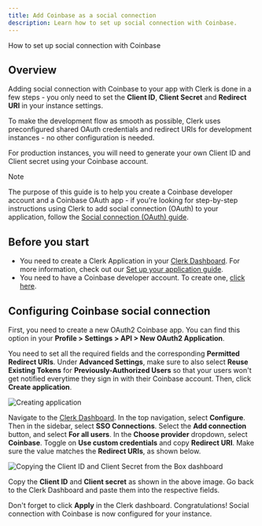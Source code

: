 ```yaml
---
title: Add Coinbase as a social connection
description: Learn how to set up social connection with Coinbase.
---
```


How to set up social connection with Coinbase

## Overview

Adding social connection with Coinbase to your app with Clerk is done in a few steps - you only need to set the **Client ID**, **Client Secret** and **Redirect URI** in your instance settings.

To make the development flow as smooth as possible, Clerk uses preconfigured shared OAuth credentials and redirect URIs for development instances - no other configuration is needed.

For production instances, you will need to generate your own Client ID and Client secret using your Coinbase account.

> [!NOTE]
> The purpose of this guide is to help you create a Coinbase developer account and a Coinbase OAuth app - if you're looking for step-by-step instructions using Clerk to add social connection (OAuth) to your application, follow the [Social connection (OAuth) guide](/docs/authentication/social-connections/oauth).

## Before you start

- You need to create a Clerk Application in your [Clerk Dashboard](https://dashboard.clerk.com/). For more information, check out our [Set up your application guide](/docs/quickstarts/setup-clerk).
- You need to have a Coinbase developer account. To create one, [click here](https://www.coinbase.com/).

## Configuring Coinbase social connection

First, you need to create a new OAuth2 Coinbase app. You can find this option in your **Profile > Settings > API > New OAuth2 Application**.

You need to set all the required fields and the corresponding **Permitted Redirect URIs**. Under **Advanced Settings**, make sure to also select **Reuse Existing Tokens** for **Previously-Authorized Users** so that your users won't get notified everytime they sign in with their Coinbase account. Then, click **Create application**.

![Creating application](/docs/images/authentication-providers/coinbase/creating-application.jpg)

Navigate to the [Clerk Dashboard](https://dashboard.clerk.com/last-active?path=user-authentication/sso-connections). In the top navigation, select **Configure**. Then in the sidebar, select **SSO Connections**. Select the **Add connection** button, and select **For all users**. In the **Choose provider** dropdown, select **Coinbase**. Toggle on **Use custom credentials** and copy **Redirect URI**. Make sure the value matches the **Redirect URIs**, as shown below.

![Copying the Client ID and Client Secret from the Box dashboard](/docs/images/authentication-providers/coinbase/copying-values-from-box-dashboard.jpg)

Copy the **Client ID** and **Client secret** as shown in the above image. Go back to the Clerk Dashboard and paste them into the respective fields.

Don't forget to click **Apply** in the Clerk dashboard. Congratulations! Social connection with Coinbase is now configured for your instance.
